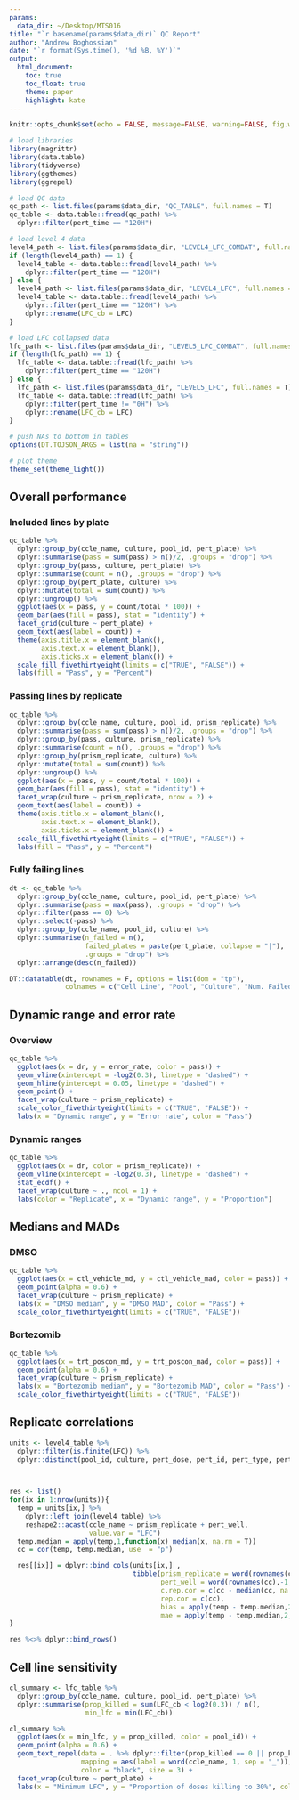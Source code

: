 ```yaml
---
params:
  data_dir: ~/Desktop/MTS016
title: "`r basename(params$data_dir)` QC Report"
author: "Andrew Boghossian"
date: "`r format(Sys.time(), '%d %B, %Y')`"
output: 
  html_document:
    toc: true
    toc_float: true
    theme: paper
    highlight: kate
---
```


```r
knitr::opts_chunk$set(echo = FALSE, message=FALSE, warning=FALSE, fig.width = 10)

# load libraries
library(magrittr)
library(data.table)
library(tidyverse)
library(ggthemes)
library(ggrepel)

# load QC data
qc_path <- list.files(params$data_dir, "QC_TABLE", full.names = T)
qc_table <- data.table::fread(qc_path) %>%
  dplyr::filter(pert_time == "120H")

# load level 4 data
level4_path <- list.files(params$data_dir, "LEVEL4_LFC_COMBAT", full.names = T)
if (length(level4_path) == 1) {
  level4_table <- data.table::fread(level4_path) %>%
    dplyr::filter(pert_time == "120H")
} else {
  level4_path <- list.files(params$data_dir, "LEVEL4_LFC", full.names = T)
  level4_table <- data.table::fread(level4_path) %>%
    dplyr::filter(pert_time == "120H") %>%
    dplyr::rename(LFC_cb = LFC)
}

# load LFC collapsed data
lfc_path <- list.files(params$data_dir, "LEVEL5_LFC_COMBAT", full.names = T)
if (length(lfc_path) == 1) {
  lfc_table <- data.table::fread(lfc_path) %>%
    dplyr::filter(pert_time == "120H")
} else {
  lfc_path <- list.files(params$data_dir, "LEVEL5_LFC", full.names = T)
  lfc_table <- data.table::fread(lfc_path) %>%
    dplyr::filter(pert_time != "0H") %>%
    dplyr::rename(LFC_cb = LFC)
}

# push NAs to bottom in tables
options(DT.TOJSON_ARGS = list(na = "string"))

# plot theme
theme_set(theme_light())
```

## Overall performance {.tabset .tabset-fade}

### Included lines by plate

```r
qc_table %>%
  dplyr::group_by(ccle_name, culture, pool_id, pert_plate) %>%
  dplyr::summarise(pass = sum(pass) > n()/2, .groups = "drop") %>%
  dplyr::group_by(pass, culture, pert_plate) %>%
  dplyr::summarise(count = n(), .groups = "drop") %>%
  dplyr::group_by(pert_plate, culture) %>%
  dplyr::mutate(total = sum(count)) %>%
  dplyr::ungroup() %>%
  ggplot(aes(x = pass, y = count/total * 100)) +
  geom_bar(aes(fill = pass), stat = "identity") +
  facet_grid(culture ~ pert_plate) +
  geom_text(aes(label = count)) +
  theme(axis.title.x = element_blank(),
        axis.text.x = element_blank(),
        axis.ticks.x = element_blank()) +
  scale_fill_fivethirtyeight(limits = c("TRUE", "FALSE")) +
  labs(fill = "Pass", y = "Percent")
```

### Passing lines by replicate

```r
qc_table %>%
  dplyr::group_by(ccle_name, culture, pool_id, prism_replicate) %>%
  dplyr::summarise(pass = sum(pass) > n()/2, .groups = "drop") %>%
  dplyr::group_by(pass, culture, prism_replicate) %>%
  dplyr::summarise(count = n(), .groups = "drop") %>%
  dplyr::group_by(prism_replicate, culture) %>%
  dplyr::mutate(total = sum(count)) %>%
  dplyr::ungroup() %>%
  ggplot(aes(x = pass, y = count/total * 100)) +
  geom_bar(aes(fill = pass), stat = "identity") +
  facet_wrap(culture ~ prism_replicate, nrow = 2) +
  geom_text(aes(label = count)) +
  theme(axis.title.x = element_blank(),
        axis.text.x = element_blank(),
        axis.ticks.x = element_blank()) +
  scale_fill_fivethirtyeight(limits = c("TRUE", "FALSE")) +
  labs(fill = "Pass", y = "Percent")
```

### Fully failing lines

```r
dt <- qc_table %>%
  dplyr::group_by(ccle_name, culture, pool_id, pert_plate) %>%
  dplyr::summarise(pass = max(pass), .groups = "drop") %>%
  dplyr::filter(pass == 0) %>%
  dplyr::select(-pass) %>%
  dplyr::group_by(ccle_name, pool_id, culture) %>%
  dplyr::summarise(n_failed = n(),
                   failed_plates = paste(pert_plate, collapse = "|"),
                   .groups = "drop") %>%
  dplyr::arrange(desc(n_failed))

DT::datatable(dt, rownames = F, options = list(dom = "tp"),
              colnames = c("Cell Line", "Pool", "Culture", "Num. Failed plates", "Failed plates"))
```

## Dynamic range and error rate {.tabset .tabset-fade}

### Overview

```r
qc_table %>%
  ggplot(aes(x = dr, y = error_rate, color = pass)) +
  geom_vline(xintercept = -log2(0.3), linetype = "dashed") +
  geom_hline(yintercept = 0.05, linetype = "dashed") +
  geom_point() +
  facet_wrap(culture ~ prism_replicate) +
  scale_color_fivethirtyeight(limits = c("TRUE", "FALSE")) +
  labs(x = "Dynamic range", y = "Error rate", color = "Pass")
```

### Dynamic ranges

```r
qc_table %>%
  ggplot(aes(x = dr, color = prism_replicate)) +
  geom_vline(xintercept = -log2(0.3), linetype = "dashed") +
  stat_ecdf() +
  facet_wrap(culture ~ ., ncol = 1) +
  labs(color = "Replicate", x = "Dynamic range", y = "Proportion")
```

## Medians and MADs {.tabset .tabset-fade}

### DMSO

```r
qc_table %>%
  ggplot(aes(x = ctl_vehicle_md, y = ctl_vehicle_mad, color = pass)) +
  geom_point(alpha = 0.6) +
  facet_wrap(culture ~ prism_replicate) +
  labs(x = "DMSO median", y = "DMSO MAD", color = "Pass") +
  scale_color_fivethirtyeight(limits = c("TRUE", "FALSE"))
```

### Bortezomib

```r
qc_table %>%
  ggplot(aes(x = trt_poscon_md, y = trt_poscon_mad, color = pass)) +
  geom_point(alpha = 0.6) +
  facet_wrap(culture ~ prism_replicate) +
  labs(x = "Bortezomib median", y = "Bortezomib MAD", color = "Pass") +
  scale_color_fivethirtyeight(limits = c("TRUE", "FALSE"))
```

## Replicate correlations

```r
units <- level4_table %>%
  dplyr::filter(is.finite(LFC)) %>% 
  dplyr::distinct(pool_id, culture, pert_dose, pert_id, pert_type, pert_plate, x_project_id)

  

res <- list()
for(ix in 1:nrow(units)){ 
  temp = units[ix,] %>% 
    dplyr::left_join(level4_table) %>% 
    reshape2::acast(ccle_name ~ prism_replicate + pert_well,
                    value.var = "LFC")
  temp.median = apply(temp,1,function(x) median(x, na.rm = T))
  cc = cor(temp, temp.median, use  = "p")

  res[[ix]] = dplyr::bind_cols(units[ix,] ,
                               tibble(prism_replicate = word(rownames(cc),1,-2, sep = fixed("_")),
                                      pert_well = word(rownames(cc),-1, sep = fixed("_")),
                                      c.rep.cor = c(cc - median(cc, na.rm = T)),
                                      rep.cor = c(cc), 
                                      bias = apply(temp - temp.median,2, function(x) median(x,na.rm = T)),
                                      mae = apply(temp - temp.median,2, function(x) median(abs(x),na.rm = T))))  
}

res %<>% dplyr::bind_rows()
```


## Cell line sensitivity

```r
cl_summary <- lfc_table %>%
  dplyr::group_by(ccle_name, culture, pool_id, pert_plate) %>%
  dplyr::summarise(prop_killed = sum(LFC_cb < log2(0.3)) / n(),
                   min_lfc = min(LFC_cb))
```

```r
cl_summary %>%
  ggplot(aes(x = min_lfc, y = prop_killed, color = pool_id)) +
  geom_point(alpha = 0.6) +
  geom_text_repel(data = . %>% dplyr::filter(prop_killed == 0 || prop_killed > 0.3),
                  mapping = aes(label = word(ccle_name, 1, sep = "_")),
                  color = "black", size = 3) +
  facet_wrap(culture ~ pert_plate) +
  labs(x = "Minimum LFC", y = "Proportion of doses killing to 30%", color = "Pool")
```